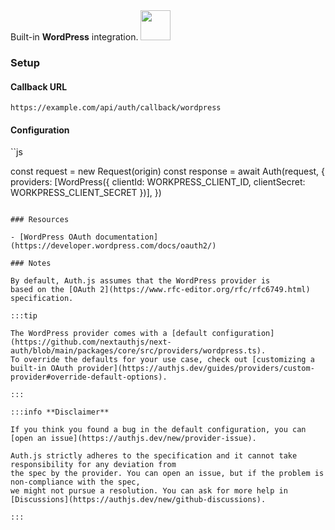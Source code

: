 <div
  style={{
    backgroundColor: "#000",
    display: "flex",
    justifyContent: "space-between",
    color: "#fff",
    padding: 16,
  }}
>
  <span>
    Built-in <b>WordPress</b> integration.
  </span>
  <a href="https://wordpress.com/">
    <img
      style={{ display: "block" }}
      src="/img/providers/wordpress.svg"
      height="48"
    />
  </a>
</div>

### Setup

#### Callback URL

```
https://example.com/api/auth/callback/wordpress
```

#### Configuration

``js

const request = new Request(origin)
const response = await Auth(request, {
providers: [WordPress({ clientId: WORKPRESS_CLIENT_ID, clientSecret: WORKPRESS_CLIENT_SECRET })],
})

```

### Resources

- [WordPress OAuth documentation](https://developer.wordpress.com/docs/oauth2/)

### Notes

By default, Auth.js assumes that the WordPress provider is
based on the [OAuth 2](https://www.rfc-editor.org/rfc/rfc6749.html) specification.

:::tip

The WordPress provider comes with a [default configuration](https://github.com/nextauthjs/next-auth/blob/main/packages/core/src/providers/wordpress.ts).
To override the defaults for your use case, check out [customizing a built-in OAuth provider](https://authjs.dev/guides/providers/custom-provider#override-default-options).

:::

:::info **Disclaimer**

If you think you found a bug in the default configuration, you can [open an issue](https://authjs.dev/new/provider-issue).

Auth.js strictly adheres to the specification and it cannot take responsibility for any deviation from
the spec by the provider. You can open an issue, but if the problem is non-compliance with the spec,
we might not pursue a resolution. You can ask for more help in [Discussions](https://authjs.dev/new/github-discussions).

:::
```
